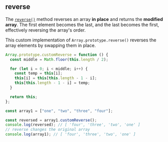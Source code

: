 
## reverse

The [`reverse()`](https://developer.mozilla.org/en-US/docs/Web/JavaScript/Reference/Global_Objects/Array/reverse)
method reverses an array **in place** and returns the **modified array**.
The first element becomes the last, and the last becomes the first, effectively reversing the array's order.

This custom implementation of `Array.prototype.reverse()` reverses the array elements by swapping them in place.

```js filename="reverse" copy
Array.prototype.customReverse = function () {
  const middle = Math.floor(this.length / 2);

  for (let i = 0; i < middle; i++) {
    const temp = this[i];
    this[i] = this[this.length - 1 - i];
    this[this.length - 1 - i] = temp;
  }

  return this;
};

const array1 = ["one", "two", "three", "four"];

const reversed = array1.customReverse();
console.log(reversed); // [ 'four', 'three', 'two', 'one' ]
// reverse changes the original array
console.log(array1); // [ 'four', 'three', 'two', 'one' ]
```
